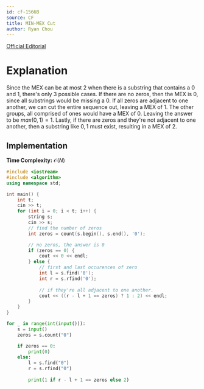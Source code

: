 ---
id: cf-1566B
source: CF
title: MIN-MEX Cut
author: Ryan Chou
---

[Official Editorial](https://codeforces.com/blog/entry/94803)


# Explanation

Since the MEX can be at most 2 when there is a substring that contains a 0 and 1, there's only 3 possible cases. If there are no zeros, then the MEX is 0, since all substrings would be missing a 0.  If all zeros are adjacent to one another, we can cut the entire sequence out, leaving a MEX of 1. The other groups, all comprised of ones would have a MEX of 0. Leaving the answer to be $max(0, 1) = 1$. Lastly, if there are zeros and they're not adjacent to one another, then a substring like ${0, 1}$ must exist, resulting in a MEX of 2.

## Implementation

**Time Complexity:** $\mathcal{O}(N)$

<LanguageSection>
<CPPSection>

```cpp
#include <iostream>
#include <algorithm>
using namespace std;

int main() {
	int t;
	cin >> t;
	for (int i = 0; i < t; i++) {
		string s;
		cin >> s;
		// find the number of zeros
		int zeros = count(s.begin(), s.end(), '0');

		// no zeros, the answer is 0
		if (zeros == 0) {
			cout << 0 << endl;
		} else {
			// first and last occurences of zero
			int l = s.find('0');
			int r = s.rfind('0');
			
			// if they're all adjacent to one another.
			cout << ((r - l + 1 == zeros) ? 1 : 2) << endl;
		}
	}
}
```
</CPPSection>

<PySection>

```py
for _ in range(int(input())):
	s = input()
	zeros = s.count("0")

	if zeros == 0:
		print(0)
	else:
		l = s.find("0")
		r = s.rfind("0")
  
		print(1 if r - l + 1 == zeros else 2)
```
</PySection>
</LanguageSection>
